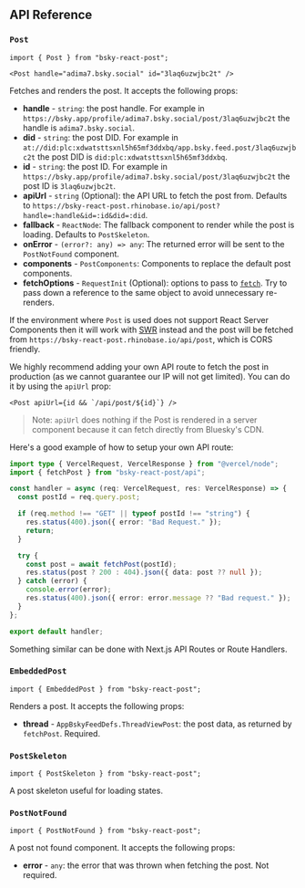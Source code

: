 ## API Reference

### `Post`

```tsx
import { Post } from "bsky-react-post";
```

```tsx
<Post handle="adima7.bsky.social" id="3laq6uzwjbc2t" />
```

Fetches and renders the post. It accepts the following props:

- **handle** - `string`: the post handle. For example in `https://bsky.app/profile/adima7.bsky.social/post/3laq6uzwjbc2t` the handle is `adima7.bsky.social`.
- **did** - `string`: the post DID. For example in `at://did:plc:xdwatsttsxnl5h65mf3ddxbq/app.bsky.feed.post/3laq6uzwjbc2t` the post DID is `did:plc:xdwatsttsxnl5h65mf3ddxbq`.
- **id** - `string`: the post ID. For example in `https://bsky.app/profile/adima7.bsky.social/post/3laq6uzwjbc2t` the post ID is `3laq6uzwjbc2t`.
- **apiUrl** - `string` (Optional): the API URL to fetch the post from. Defaults to `https://bsky-react-post.rhinobase.io/api/post?handle=:handle&id=:id&did=:did`.
- **fallback** - `ReactNode`: The fallback component to render while the post is loading. Defaults to `PostSkeleton`.
- **onError** - `(error?: any) => any`: The returned error will be sent to the `PostNotFound` component.
- **components** - `PostComponents`: Components to replace the default post components.
- **fetchOptions** - `RequestInit` (Optional): options to pass to [`fetch`](https://developer.mozilla.org/en-US/docs/Web/API/fetch). Try to pass down a reference to the same object to avoid unnecessary re-renders.

If the environment where `Post` is used does not support React Server Components then it will work with [SWR](https://swr.vercel.app/) instead and the post will be fetched from `https://bsky-react-post.rhinobase.io/api/post`, which is CORS friendly.

We highly recommend adding your own API route to fetch the post in production (as we cannot guarantee our IP will not get limited). You can do it by using the `apiUrl` prop:

```tsx
<Post apiUrl={id && `/api/post/${id}`} />
```

> Note: `apiUrl` does nothing if the Post is rendered in a server component because it can fetch directly from Bluesky's CDN.

Here's a good example of how to setup your own API route:

<CodeGroup title="api/post/[post].ts">

```ts
import type { VercelRequest, VercelResponse } from "@vercel/node";
import { fetchPost } from "bsky-react-post/api";

const handler = async (req: VercelRequest, res: VercelResponse) => {
  const postId = req.query.post;

  if (req.method !== "GET" || typeof postId !== "string") {
    res.status(400).json({ error: "Bad Request." });
    return;
  }

  try {
    const post = await fetchPost(postId);
    res.status(post ? 200 : 404).json({ data: post ?? null });
  } catch (error) {
    console.error(error);
    res.status(400).json({ error: error.message ?? "Bad request." });
  }
};

export default handler;
```

</CodeGroup>

Something similar can be done with Next.js API Routes or Route Handlers.

### `EmbeddedPost`

```tsx
import { EmbeddedPost } from "bsky-react-post";
```

Renders a post. It accepts the following props:

- **thread** - `AppBskyFeedDefs.ThreadViewPost`: the post data, as returned by `fetchPost`. Required.

### `PostSkeleton`

```tsx
import { PostSkeleton } from "bsky-react-post";
```

A post skeleton useful for loading states.

### `PostNotFound`

```tsx
import { PostNotFound } from "bsky-react-post";
```

A post not found component. It accepts the following props:

- **error** - `any`: the error that was thrown when fetching the post. Not required.
